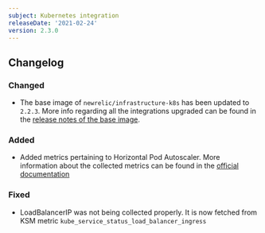 ```yaml
---
subject: Kubernetes integration
releaseDate: '2021-02-24'
version: 2.3.0
---
```


## Changelog

### Changed

- The base image of `newrelic/infrastructure-k8s` has been updated to `2.2.3`.
More info regarding all the integrations upgraded can be found in the [release notes of the base image](https://github.com/newrelic/infrastructure-bundle/releases/tag/2.2.3).

### Added

- Added metrics pertaining to Horizontal Pod Autoscaler. More information about the collected metrics can be found in the [official documentation](https://docs.newrelic.com/docs/integrations/kubernetes-integration/understand-use-data/find-use-your-kubernetes-data)

### Fixed

- LoadBalancerIP was not being collected properly. It is now fetched from KSM metric `kube_service_status_load_balancer_ingress`
